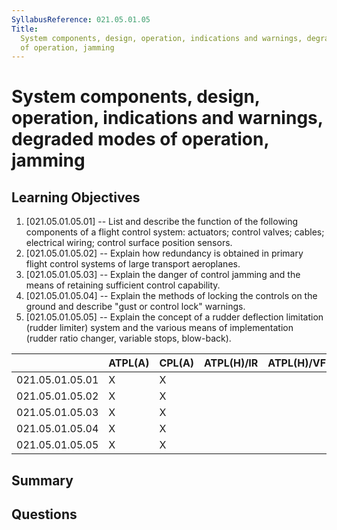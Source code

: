 ```yaml
---
SyllabusReference: 021.05.01.05
Title:
  System components, design, operation, indications and warnings, degraded modes
  of operation, jamming
---
```


# System components, design, operation, indications and warnings, degraded modes of operation, jamming

## Learning Objectives

1. [021.05.01.05.01] -- List and describe the function of the following
   components of a flight control system: actuators; control valves; cables;
   electrical wiring; control surface position sensors.
2. [021.05.01.05.02] -- Explain how redundancy is obtained in primary flight
   control systems of large transport aeroplanes.
3. [021.05.01.05.03] -- Explain the danger of control jamming and the means of
   retaining sufficient control capability.
4. [021.05.01.05.04] -- Explain the methods of locking the controls on the
   ground and describe "gust or control lock" warnings.
5. [021.05.01.05.05] -- Explain the concept of a rudder deflection limitation
   (rudder limiter) system and the various means of implementation (rudder ratio
   changer, variable stops, blow-back).

|                 | ATPL(A) | CPL(A) | ATPL(H)/IR | ATPL(H)/VFR | CPL(H) | IR  | CBIR(A) |
| --------------- | ------- | ------ | ---------- | ----------- | ------ | --- | ------- |
| 021.05.01.05.01 | X       | X      |            |             |        |     |         |
| 021.05.01.05.02 | X       | X      |            |             |        |     |         |
| 021.05.01.05.03 | X       | X      |            |             |        |     |         |
| 021.05.01.05.04 | X       | X      |            |             |        |     |         |
| 021.05.01.05.05 | X       | X      |            |             |        |     |         |

## Summary

## Questions
